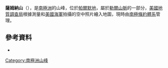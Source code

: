 {{coord|74|30|S|63|45|W|display=title}}

'''薩姆納山'''（{{lang-en|Mount Sumner}}），是[[南極洲|南極洲]]的山峰，位於[[帕爾默地|帕爾默地]]，屬於[[勒爾山脈|勒爾山脈]]的一部分，[[美國地質調查局|美國地質調查局]]根據測量和[[美國海軍|美國海軍]]拍攝的空中照片繪入地圖，現時由[[南極條約體系|南極條約體系]]管理。

==參考資料==
*{{usgs-gazetteer}}

{{Antarctica-geo-stub}}
[[Category:南極洲山峰|Category:南極洲山峰]]